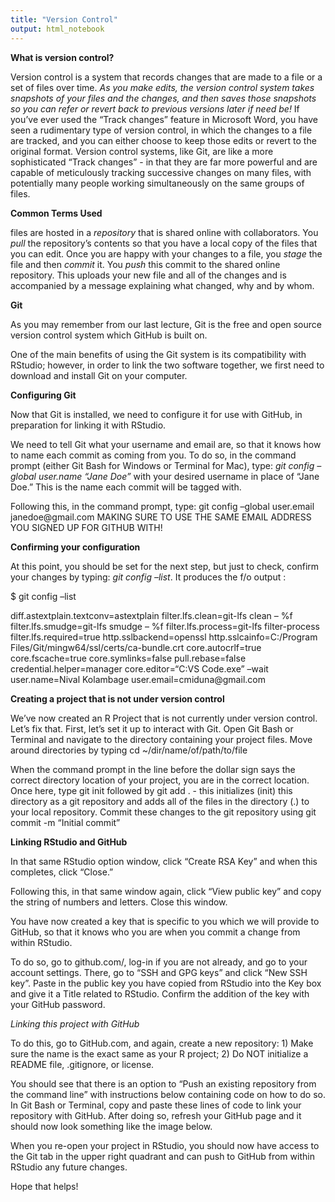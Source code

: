 ```yaml
---
title: "Version Control"
output: html_notebook
---
```



**What is version control?** 

Version control is a system that records changes that are made to a file or a set of files over time. *As you make edits, the version control system takes snapshots of your files and the changes, and then saves those snapshots so you can refer or revert back to previous versions later if need be!* If you’ve ever used the “Track changes” feature in Microsoft Word, you have seen a rudimentary type of version control, in which the changes to a file are tracked, and you can either choose to keep those edits or revert to the original format. Version control systems, like Git, are like a more sophisticated “Track changes” - in that they are far more powerful and are capable of meticulously tracking successive changes on many files, with potentially many people working simultaneously on the same groups of files.

**Common Terms Used**

files are hosted in a *repository* that is shared online with collaborators. You *pull* the repository’s contents so that you have a local copy of the files that you can edit. Once you are happy with your changes to a file, you *stage* the file and then *commit* it. You *push* this commit to the shared online repository. This uploads your new file and all of the changes and is accompanied by a message explaining what changed, why and by whom.


**Git**

As you may remember from our last lecture, Git is the free and open source version control system which GitHub is built on.

One of the main benefits of using the Git system is its compatibility with RStudio; however, in order to link the two software together, we first need to download and install Git on your computer.

**Configuring Git**

Now that Git is installed, we need to configure it for use with GitHub, in preparation for linking it with RStudio.

We need to tell Git what your username and email are, so that it knows how to name each commit as coming from you. To do so, in the command prompt (either Git Bash for Windows or Terminal for Mac), type: *git config --global user.name "Jane Doe"* with your desired username in place of “Jane Doe.” This is the name each commit will be tagged with.

Following this, in the command prompt, type: git config --global user.email janedoe@gmail.com MAKING SURE TO USE THE SAME EMAIL ADDRESS YOU SIGNED UP FOR GITHUB WITH!

**Confirming your configuration**

At this point, you should be set for the next step, but just to check, confirm your changes by typing: *git config --list*. It produces the f/o output :

$ git config --list

diff.astextplain.textconv=astextplain
filter.lfs.clean=git-lfs clean -- %f
filter.lfs.smudge=git-lfs smudge -- %f
filter.lfs.process=git-lfs filter-process
filter.lfs.required=true
http.sslbackend=openssl
http.sslcainfo=C:/Program Files/Git/mingw64/ssl/certs/ca-bundle.crt
core.autocrlf=true
core.fscache=true
core.symlinks=false
pull.rebase=false
credential.helper=manager
core.editor="C:\Users\cmidu\AppData\Local\Programs\Microsoft VS Code\Code.exe" --wait
user.name=Nival Kolambage
user.email=cmiduna@gmail.com


**Creating a project that is not under version control**

We’ve now created an R Project that is not currently under version control. Let’s fix that. First, let’s set it up to interact with Git. Open Git Bash or Terminal and navigate to the directory containing your project files. Move around directories by typing cd ~/dir/name/of/path/to/file

When the command prompt in the line before the dollar sign says the correct directory location of your project, you are in the correct location. Once here, type git init followed by git add . - this initializes (init) this directory as a git repository and adds all of the files in the directory (.) to your local repository. Commit these changes to the git repository using git commit -m "Initial commit"


**Linking RStudio and GitHub**

In that same RStudio option window, click “Create RSA Key” and when this completes, click “Close.”

Following this, in that same window again, click “View public key” and copy the string of numbers and letters. Close this window.

You have now created a key that is specific to you which we will provide to GitHub, so that it knows who you are when you commit a change from within RStudio.

To do so, go to github.com/, log-in if you are not already, and go to your account settings. There, go to “SSH and GPG keys” and click “New SSH key”. Paste in the public key you have copied from RStudio into the Key box and give it a Title related to RStudio. Confirm the addition of the key with your GitHub password.


*Linking this project with GitHub*

To do this, go to GitHub.com, and again, create a new repository:
1) Make sure the name is the exact same as your R project;
2) Do NOT initialize a README file, .gitignore, or license.


You should see that there is an option to “Push an existing repository from the command line” with instructions below containing code on how to do so. In Git Bash or Terminal, copy and paste these lines of code to link your repository with GitHub. After doing so, refresh your GitHub page and it should now look something like the image below.

When you re-open your project in RStudio, you should now have access to the Git tab in the upper right quadrant and can push to GitHub from within RStudio any future changes.

Hope that helps!





